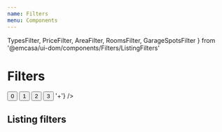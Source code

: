 ```yaml
---
name: Filters
menu: Components
---
```


  TypesFilter,
  PriceFilter,
  AreaFilter,
  RoomsFilter,
  GarageSpotsFilter
} from '@emcasa/ui-dom/components/Filters/ListingFilters'

# Filters

<Playground className="filtersPlayground">
  <View height="150px">
    <Filters onSubmit={console.log}>
      <SliderRangeFilter
        name="slider"
        label="Slider range"
        range={[0, 1]}
      />
      <ButtonGroupFilter
        name="buttons"
        label="Button group"
      >
        <Button value={0}>0</Button>
        <Button value={1}>1</Button>
        <Button value={2}>2</Button>
        <Button value={3}>3</Button>
      </ButtonGroupFilter>
      <ButtonRangeFilter
        name="buttonRange"
        label="Button range"
        range={[1, 5]}
        formatLast={() => '+'}
      />
    </Filters>
  </View>
</Playground>

## Listing filters

<Playground>
  <View height="150px">
    <Filters
      onSubmit={console.log}
      initialValues={{
        area: AreaFilter.initialValue,
        price: PriceFilter.initialValue
      }}
    >
      <TypesFilter />
      <PriceFilter />
      <AreaFilter />
      <RoomsFilter />
      <GarageSpotsFilter />
    </Filters>
  </View>
</Playground>
